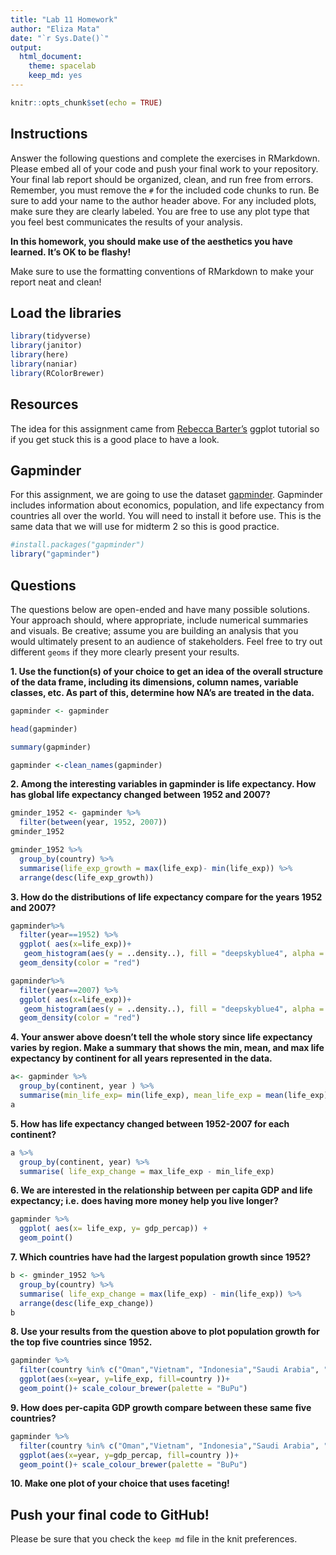 ```yaml
---
title: "Lab 11 Homework"
author: "Eliza Mata"
date: "`r Sys.Date()`"
output:
  html_document: 
    theme: spacelab
    keep_md: yes
---
```


```r
knitr::opts_chunk$set(echo = TRUE)
```

## Instructions
Answer the following questions and complete the exercises in RMarkdown. Please embed all of your code and push your final work to your repository. Your final lab report should be organized, clean, and run free from errors. Remember, you must remove the `#` for the included code chunks to run. Be sure to add your name to the author header above. For any included plots, make sure they are clearly labeled. You are free to use any plot type that you feel best communicates the results of your analysis.  

**In this homework, you should make use of the aesthetics you have learned. It's OK to be flashy!**

Make sure to use the formatting conventions of RMarkdown to make your report neat and clean!  

## Load the libraries
```r
library(tidyverse)
library(janitor)
library(here)
library(naniar)
library(RColorBrewer)
``` 

## Resources
The idea for this assignment came from [Rebecca Barter's](http://www.rebeccabarter.com/blog/2017-11-17-ggplot2_tutorial/) ggplot tutorial so if you get stuck this is a good place to have a look.  

## Gapminder
For this assignment, we are going to use the dataset [gapminder](https://cran.r-project.org/web/packages/gapminder/index.html). Gapminder includes information about economics, population, and life expectancy from countries all over the world. You will need to install it before use. This is the same data that we will use for midterm 2 so this is good practice.
```r
#install.packages("gapminder")
library("gapminder")
```

## Questions
The questions below are open-ended and have many possible solutions. Your approach should, where appropriate, include numerical summaries and visuals. Be creative; assume you are building an analysis that you would ultimately present to an audience of stakeholders. Feel free to try out different `geoms` if they more clearly present your results.  

**1. Use the function(s) of your choice to get an idea of the overall structure of the data frame, including its dimensions, column names, variable classes, etc. As part of this, determine how NA's are treated in the data.**  
```r
gapminder <- gapminder
```
```r
head(gapminder)
```
```r
summary(gapminder)
```
```r
gapminder <-clean_names(gapminder)
```


**2. Among the interesting variables in gapminder is life expectancy. How has global life expectancy changed between 1952 and 2007?**
```r
gminder_1952 <- gapminder %>%
  filter(between(year, 1952, 2007))
gminder_1952
```

```r
gminder_1952 %>%
  group_by(country) %>%
  summarise(life_exp_growth = max(life_exp)- min(life_exp)) %>%
  arrange(desc(life_exp_growth))
```

**3. How do the distributions of life expectancy compare for the years 1952 and 2007?**
```r
gapminder%>%
  filter(year==1952) %>%
  ggplot( aes(x=life_exp))+
   geom_histogram(aes(y = ..density..), fill = "deepskyblue4", alpha = 0.4, color = "black")+
  geom_density(color = "red")
```
```r
gapminder%>%
  filter(year==2007) %>%
  ggplot( aes(x=life_exp))+
   geom_histogram(aes(y = ..density..), fill = "deepskyblue4", alpha = 0.4, color = "black")+
  geom_density(color = "red")
```

**4. Your answer above doesn't tell the whole story since life expectancy varies by region. Make a summary that shows the min, mean, and max life expectancy by continent for all years represented in the data.**
```r
a<- gapminder %>%
  group_by(continent, year ) %>%
  summarise(min_life_exp= min(life_exp), mean_life_exp = mean(life_exp), max_life_exp = max(life_exp) )
a
```

**5. How has life expectancy changed between 1952-2007 for each continent?**
```r
a %>%
  group_by(continent, year) %>%
  summarise( life_exp_change = max_life_exp - min_life_exp)
```

**6. We are interested in the relationship between per capita GDP and life expectancy; i.e. does having more money help you live longer?**
```r
gapminder %>%
  ggplot( aes(x= life_exp, y= gdp_percap)) +
  geom_point()
```

**7. Which countries have had the largest population growth since 1952?**
```r
b <- gminder_1952 %>%
  group_by(country) %>%
  summarise( life_exp_change = max(life_exp) - min(life_exp)) %>%
  arrange(desc(life_exp_change))
b
```


**8. Use your results from the question above to plot population growth for the top five countries since 1952.**
```r
gapminder %>%
  filter(country %in% c("Oman","Vietnam", "Indonesia","Saudi Arabia", "Libya" )) %>%
  ggplot(aes(x=year, y=life_exp, fill=country ))+
  geom_point()+ scale_colour_brewer(palette = "BuPu")

```

**9. How does per-capita GDP growth compare between these same five countries?**
```r
gapminder %>%
  filter(country %in% c("Oman","Vietnam", "Indonesia","Saudi Arabia", "Libya" )) %>%
  ggplot(aes(x=year, y=gdp_percap, fill=country ))+
  geom_point()+ scale_colour_brewer(palette = "BuPu")
```

**10. Make one plot of your choice that uses faceting!**

## Push your final code to GitHub!
Please be sure that you check the `keep md` file in the knit preferences. 